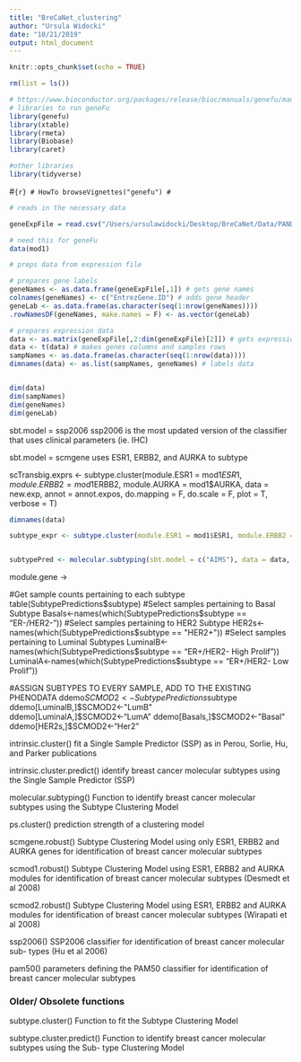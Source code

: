```yaml
---
title: "BreCaNet_clustering"
author: "Ursula Widocki"
date: "10/21/2019"
output: html_document
---
```


```r
knitr::opts_chunk$set(echo = TRUE)

rm(list = ls())

# https://www.bioconductor.org/packages/release/bioc/manuals/genefu/man/genefu.pdf
# libraries to run geneFu
library(genefu)
library(xtable) 
library(rmeta) 
library(Biobase) 
library(caret)

#other libraries
library(tidyverse)

```

#```{r}
# HowTo
browseVignettes("genefu")
#```

```r
# reads in the necessary data

geneExpFile = read.csv("/Users/ursulawidocki/Desktop/BreCaNet/Data/PANDAinput/PANDAgeneExp.txt", sep = "\t", header = FALSE) # reads in exp file

# need this for geneFu
data(mod1)
```

```r
# preps data from expression file

# prepares gene labels
geneNames <- as.data.frame(geneExpFile[,1]) # gets gene names
colnames(geneNames) <- c("EntrezGene.ID") # adds gene header
geneLab <- as.data.frame(as.character(seq(1:nrow(geneNames))))
.rowNamesDF(geneNames, make.names = F) <- as.vector(geneLab)

# prepares expression data
data <- as.matrix(geneExpFile[,2:dim(geneExpFile)[2]]) # gets expression data
data <- t(data) # makes genes columns and samples rows
sampNames <- as.data.frame(as.character(seq(1:nrow(data))))
dimnames(data) <- as.list(sampNames, geneNames) # labels data



```

```r
dim(data)
dim(sampNames)
dim(geneNames)
dim(geneLab)
```

sbt.model = ssp2006
  ssp2006 is the most updated version of the classifier that uses clinical parameters (ie. IHC)
  
sbt.model = scmgene
  uses ESR1, ERBB2, and AURKA to subtype
  
  
scTransbig.exprs <- subtype.cluster(module.ESR1 = mod1$ESR1, 
                                    module.ERBB2=mod1$ERBB2, 
                                    module.AURKA = mod1$AURKA, data = new.exp, 
                                    annot = annot.expos, do.mapping = F, do.scale = F, plot = T, verbose = T)  
                                    
                                    
```r

dimnames(data)


```
                                    
  
```r

subtype_expr <- subtype.cluster(module.ESR1 = mod1$ESR1, module.ERBB2 = mod1$ERBB2, module.AURKA = mod1$AURKA, data = data, annot = geneNames, do.mapping = F, do.scale = F, plot = T, verbose = T)



```
  
  

```r

subtypePred <- molecular.subtyping(sbt.model = c("AIMS"), data = data, annot = geneNames, verbose = T, do.mapping = F)


```

module.gene -> 

#Get sample counts pertaining to each subtype
table(SubtypePredictions$subtype)
#Select samples pertaining to Basal Subtype Basals<-names(which(SubtypePredictions$subtype == "ER-/HER2-"))
#Select samples pertaining to HER2 Subtype HER2s<-names(which(SubtypePredictions$subtype == "HER2+"))
#Select samples pertaining to Luminal Subtypes LuminalB<-names(which(SubtypePredictions$subtype == "ER+/HER2- High Prolif")) LuminalA<-names(which(SubtypePredictions$subtype == "ER+/HER2- Low Prolif"))


#ASSIGN SUBTYPES TO EVERY SAMPLE, ADD TO THE EXISTING PHENODATA
ddemo$SCMOD2<-SubtypePredictions$subtype
ddemo[LuminalB,]$SCMOD2<-"LumB"
ddemo[LuminalA,]$SCMOD2<-"LumA"
ddemo[Basals,]$SCMOD2<-"Basal"
ddemo[HER2s,]$SCMOD2<-"Her2"


########################################################################

intrinsic.cluster()
  fit a Single Sample Predictor (SSP) as in Perou, Sorlie, Hu, and Parker publications

intrinsic.cluster.predict()
  identify breast cancer molecular subtypes using the Single Sample Predictor (SSP)

molecular.subtyping()
  Function to identify breast cancer molecular subtypes using the Subtype Clustering Model
  
ps.cluster()
  prediction strength of a clustering model


  
scmgene.robust()
  Subtype Clustering Model using only ESR1, ERBB2 and AURKA genes for identification of breast cancer molecular subtypes
  
scmod1.robust()
  Subtype Clustering Model using ESR1, ERBB2 and AURKA modules for identification of breast cancer molecular subtypes (Desmedt et al 2008)
  
scmod2.robust() 
  Subtype Clustering Model using ESR1, ERBB2 and AURKA modules for identification of breast cancer molecular subtypes (Wirapati et al 2008)



ssp2006()
  SSP2006 classifier for identification of breast cancer molecular sub- types (Hu et al 2006)

pam50()
  parameters defining the PAM50 classifier for identification of breast cancer molecular subtypes


### Older/ Obsolete functions

subtype.cluster()
  Function to fit the Subtype Clustering Model

subtype.cluster.predict()
  Function to identify breast cancer molecular subtypes using the Sub- type Clustering Model




